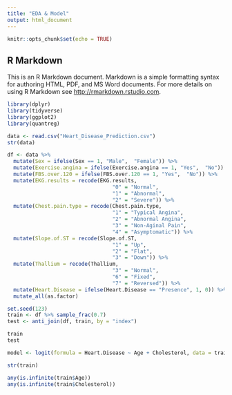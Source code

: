 ```yaml
---
title: "EDA & Model"
output: html_document
---
```


```r
knitr::opts_chunk$set(echo = TRUE)
```

## R Markdown

This is an R Markdown document. Markdown is a simple formatting syntax for authoring HTML, PDF, and MS Word documents. For more details on using R Markdown see <http://rmarkdown.rstudio.com>.

```r
library(dplyr)
library(tidyverse)
library(ggplot2)
library(quantreg)
```

```r
data <- read.csv("Heart_Disease_Prediction.csv")
str(data)

```

```r


df <- data %>% 
  mutate(Sex = ifelse(Sex == 1, "Male",  "Female")) %>% 
  mutate(Exercise.angina = ifelse(Exercise.angina == 1, "Yes",  "No")) %>% 
  mutate(FBS.over.120 = ifelse(FBS.over.120 == 1, "Yes",  "No")) %>% 
  mutate(EKG.results = recode(EKG.results, 
                                  "0" = "Normal", 
                                  "1" = "Abnormal", 
                                  "2" = "Severe")) %>% 
  mutate(Chest.pain.type = recode(Chest.pain.type, 
                                  "1" = "Typical Angina", 
                                  "2" = "Abnormal Angina", 
                                  "3" = "Non-Aginal Pain",
                                  "4" = "Asymptomatic")) %>% 
  mutate(Slope.of.ST = recode(Slope.of.ST, 
                                  "1" = "Up", 
                                  "2" = "Flat", 
                                  "3" = "Down")) %>% 
  mutate(Thallium = recode(Thallium, 
                                  "3" = "Normal", 
                                  "6" = "Fixed", 
                                  "7" = "Reversed")) %>% 
  mutate(Heart.Disease = ifelse(Heart.Disease == "Presence", 1, 0)) %>% 
  mutate_all(as.factor)


```

```r
set.seed(123)
train <- df %>% sample_frac(0.7)
test <- anti_join(df, train, by = "index")

train
test
```

```r
model <- logit(formula = Heart.Disease ~ Age + Cholesterol, data = train)


```

```r
str(train)
```



```r
any(is.infinite(train$Age))
any(is.infinite(train$Cholesterol))
```





